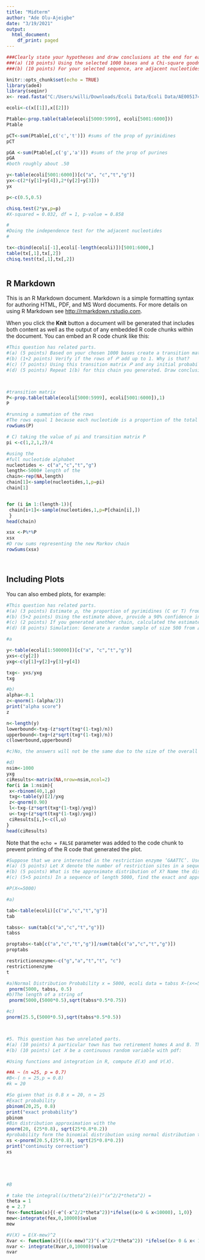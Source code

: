 ---
title: "Midterm"
author: "Ade Olu-Ajeigbe"
date: "3/19/2021"
output:
  html_document:
    df_print: paged
---




```{r setup, include=FALSE}
###Clearly state your hypotheses and draw conclusions at the end for each part.
###(a) (10 points) Using the selected 1000 bases and a Chi-square goodness of fit test,verify if pyrimidines (C or T) and purines (A or G) have equal probabilities.[Remember to use duplex model by doubling observed frequencies]
###(b) (10 points) For your selected sequence, are adjacent nucleotides independent? Use a Chi-square test of independence to verify.###

knitr::opts_chunk$set(echo = TRUE)
library(ade4)
library(seqinr)
x<- read.fasta("C:/Users/willi/Downloads/Ecoli Data/Ecoli Data/AE005174v2.fas")

ecoli<-c(x[[1]],x[[2]]) 

Ptable<-prop.table(table(ecoli[5000:5999], ecoli[5001:6000]))
Ptable

pCT<-sum(Ptable[,c('c','t')]) #sums of the prop of pyrimidines
pCT

pGA <-sum(Ptable[,c('g','a')]) #sums of the prop of purines
pGA
#both roughly about .50

y<-table(ecoli[5001:6000])[c("a", "c","t","g")]
yx<-c(2*(y[1]+y[4]),2*(y[2]+y[3]))
yx

p<-c(0.5,0.5)

chisq.test(2*yx,p=p)
#X-squared = 0.032, df = 1, p-value = 0.858

#
#Doing the independence test for the adjacent nucleotides
#

tx<-cbind(ecoli[-1],ecoli[-length(ecoli)])[5001:6000,]
table(tx[,1],tx[,2])
chisq.test(tx[,1],tx[,2])



```

## R Markdown

This is an R Markdown document. Markdown is a simple formatting syntax for authoring HTML, PDF, and MS Word documents. For more details on using R Markdown see <http://rmarkdown.rstudio.com>.

When you click the **Knit** button a document will be generated that includes both content as well as the output of any embedded R code chunks within the document. You can embed an R code chunk like this:

```{r cars}

#This question has related parts.
#(a) (5 points) Based on your chosen 1000 bases create a transition matrix 𝑃.
#(b) (1+2 points) Verify if the rows of 𝑃 add up to 1. Why is that?
#(c) (7 points) Using this transition matrix 𝑃 and any initial probability vector 𝜋 of your choice (get creative here!), generate a Markov chain of length 5000.
#(d) (5 points) Repeat 1(b) for this chain you generated. Draw conclusions.



#transition matrix
P<-prop.table(table(ecoli[5000:5999], ecoli[5001:6000]),1)
P

#running a summation of the rows
#The rows equal 1 because each nucleotide is a proportion of the total sequence
rowSums(P)

# C) taking the value of pi and transition matrix P 
pi <-c(1,2,1,2)/4

#using the 
#full nucleotide alphabet
nucleotides <- c("a","c","t","g")
length<-5000# length of the
chain<-rep(NA,length)
chain[1]<-sample(nucleotides,1,p=pi)
chain[1]


for (i in 1:(length-1)){ 
 chain[i+1]<-sample(nucleotides,1,p=P[chain[i],])
 }
head(chain)

xsx <-P%*%P
xsx
#D row sums representing the new Markov chain
rowSums(xsx)




```

## Including Plots

You can also embed plots, for example:

```{r pressure, echo=FALSE}
#This question has related parts.
#(a) (3 points) Estimate 𝑝, the proportion of pyrimidines (C or T) from the chain generated in 2(c).
#(b) (5+2 points) Using the estimate above, provide a 90% confidence interval (CI) for the true 𝑝, proportion of pyrimidines. Interpret the interval.
#(c) (2 points) If you generated another chain, calculated the estimate of 𝑝 and constructed a 90% CI for 𝑝, would your answers be the same as in 3(a), 3(b)? Why or why not?
#(d) (8 points) Simulation: Generate a random sample of size 500 from 𝐵𝑖𝑛𝑜𝑚𝑖𝑎𝑙(𝑛 = 1, 𝑝) where 𝑝 = 0.56. Compute an estimate of 𝑝 from this sample and construct a 90% CI for 𝑝. Repeat this process 1000 times. Interpret your findings. (No need to print 1000 CIs).

#a

y<-table(ecoli[1:500000])[c("a", "c","t","g")]
yxs<-c(y[2])
yxg<-c(y[1]+y[2]+y[3]+y[4])

txg<- yxs/yxg
txg

#b)
alpha<-0.1
z<-qnorm(1-(alpha/2))
print("alpha score")
z

n<-length(y)
lowerbound<-txg-(z*sqrt(txg*(1-txg)/n))
upperbound<-txg+(z*sqrt(txg*(1-txg)/n))
c(lowerbound,upperbound)

#c)No, the answers will not be the same due to the size of the overall chain.

#d)
nsim<-1000
yxg
ciResults<-matrix(NA,nrow=nsim,ncol=2)
for(i in 1:nsim){
 x<-rbinom(40,1,p)
 txg<-table(y)[2]/yxg
 z<-qnorm(0.90)
 l<-txg-(z*sqrt(txg*(1-txg)/yxg))
 u<-txg+(z*sqrt(txg*(1-txg)/yxg))
 ciResults[i,]<-c(l,u)
}
head(ciResults)

```

Note that the `echo = FALSE` parameter was added to the code chunk to prevent printing of the R code that generated the plot.

```{r, echo = TRUE}
#Suppose that we are interested in the restriction enzyme ‘GAATTC’. Use 𝑝𝐴, 𝑝𝐶, 𝑝𝑇 and 𝑝𝐺 as in the Ecoli dataset. [estimate them from the whole sequence]
#(a) (5 points) Let X denote the number of restriction sites in a sequence of length 5000. What is the probability distribution of X? Name the distribution and identify its parameters.
#(b) (5 points) What is the approximate distribution of X? Name the distribution and identify its parameters.
#(c) (5+5 points) In a sequence of length 5000, find the exact and approximate probability that X is at least 25.

#P(X<=5000)

#a)

tab<-table(ecoli)[c("a","c","t","g")]
tab

tabss<- sum(tab[c("a","c","t","g")])
tabss

proptabs<-tab[c("a","c","t","g")]/sum(tab[c("a","c","t","g")])
proptabs

restrictionenzyme<-c("g","a","t","t", "c")
restrictionenzyme
t

#a)Normal Distribution Probability x = 5000, ecoli data = tabss X~(x<=5000, tabss, p = 0.10)
 pnorm(5000, tabss, 0.5)
#b)The length of a string of 
 pnorm(5000,(5000*0.5),sqrt(tabss*0.5*0.75))

#c)
pnorm(25.5,(5000*0.5),sqrt(tabss*0.5*0.5))




```



```{r}
#5. This question has two unrelated parts.
#(a) (10 points) A particular town has two retirement homes A and B. The number of persons vaccinated for COVID-19 in home A has a Binomial distribution with 𝑝 = 0.7. The number of persons vaccinated for COVID-19 in home B has a Binomial distribution with 𝑝 = 0.8. One of the homes is chosen at random (both homes are equally likely) and a sample of 25 is randomly selected. Given that 20 of the 25 persons selected were vaccinated, what is the probability that the sample was taken in home B?
#(b) (10 points) Let 𝑋 be a continuous random variable with pdf:

#Using functions and integration in R, compute 𝐸(𝑋) and 𝑉(𝑋).

##A ~ (n =25, p = 0.7)
#B<-( n = 25,p = 0.8)
#k = 20

#So given that is 0.8 x = 20, n = 25
#Exact probability
pbinom(20,25, 0.8) 
print("exact probability")
pbinom 
#Bin distribution approximation with the 
pnorm(20, (25*0.8), sqrt(25*0.8*0.2))
#probability form the binomial distribution using normal distribution to find the probability
xs <-pnorm(20.5,(25*0.8), sqrt(25*0.8*0.2))
print("continuity correction")
xs 





#B

# take the integral((x/theta^2)(e))^(x^2/2*theta^2) = 
theta = 1
e = 2.7
fex<-function(x){(-e^(-x^2/2*theta^2))*ifelse((x>0 & x<10000), 1,0)}
mew<-integrate(fex,0,10000)$value
mew

#V(X) = E(X-mew)^2
Xvar <- function(x){(((x-mew)^2)^(-x^2/2*theta^2)) *ifelse((x> 0 & x< 10000), 1, 0)}
nvar <- integrate(Xvar,0,10000)$value
nvar


```